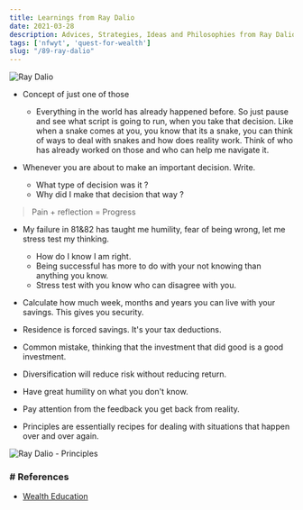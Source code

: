 ```yaml
---
title: Learnings from Ray Dalio
date: 2021-03-28
description: Advices, Strategies, Ideas and Philosophies from Ray Dalio
tags: ['nfwyt', 'quest-for-wealth']
slug: "/89-ray-dalio"
---
```


![Ray Dalio](./ray-dalio.png)

* Concept of just one of those
  + Everything in the world has already happened before. So just pause and see what script is going to run, when you take that decision. Like when a snake comes at you, you know that its a snake, you can think of ways to deal with snakes and how does reality work.  Think of who has already worked on those and who can help me navigate it. 

* Whenever you are about to make an important decision. Write.    
  + What type of decision was it ? 
  + Why did I make that decision that way ? 

> Pain + reflection = Progress

* My failure in 81&82 has taught me humility, fear of being wrong, let me stress test my thinking. 
  + How do I know I am right. 
  + Being successful has more to do with your not knowing than anything you know. 
  + Stress test with you know who can disagree with you. 

* Calculate how much week, months and years you can live with your savings. This gives you security. 
* Residence is forced savings. It's your tax deductions. 
* Common mistake, thinking that the investment that did good is a good investment. 
* Diversification will reduce risk without reducing return. 
* Have great humility on what you don't know. 
* Pay attention from the feedback you get back from reality.

* Principles are essentially recipes for dealing with situations that happen over and over again. 

![Ray Dalio - Principles](./ray-dalio-5-steps.png)

### # References
* [Wealth Education](../40-wealth-education)
